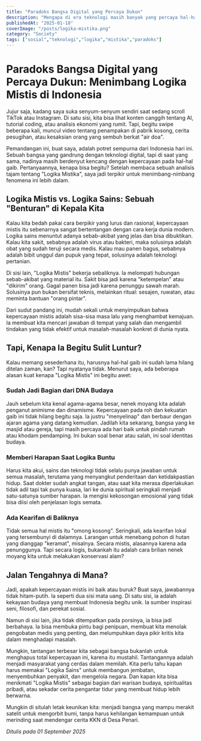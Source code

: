 ```yaml
---
title: "Paradoks Bangsa Digital yang Percaya Dukun"
description: "Mengapa di era teknologi masih banyak yang percaya hal-hal mistis"
publishedAt: "2025-01-18"
coverImage: "/posts/logika-mistika.png"
category: "Society"
tags: ["sosial","teknologi","logika","mistika","paradoks"]
---
```


# Paradoks Bangsa Digital yang Percaya Dukun: Menimbang Logika Mistis di Indonesia


Jujur saja, kadang saya suka senyum-senyum sendiri saat sedang scroll TikTok atau Instagram. Di satu sisi, kita bisa lihat konten canggih tentang AI, tutorial coding, atau analisis ekonomi yang rumit. Tapi, begitu swipe beberapa kali, muncul video tentang penampakan di pabrik kosong, cerita pesugihan, atau kesaksian orang yang sembuh berkat "air doa".


Pemandangan ini, buat saya, adalah potret sempurna dari Indonesia hari ini. Sebuah bangsa yang gandrung dengan teknologi digital, tapi di saat yang sama, nadinya masih berdenyut kencang dengan kepercayaan pada hal-hal gaib. Pertanyaannya, kenapa bisa begitu? Setelah membaca sebuah analisis tajam tentang "Logika Mistika", saya jadi terpikir untuk menimbang-nimbang fenomena ini lebih dalam.


## Logika Mistis vs. Logika Sains: Sebuah "Benturan" di Kepala Kita


Kalau kita bedah pakai cara berpikir yang lurus dan rasional, kepercayaan mistis itu sebenarnya sangat bertentangan dengan cara kerja dunia modern. Logika sains menuntut adanya sebab-akibat yang jelas dan bisa dibuktikan. Kalau kita sakit, sebabnya adalah virus atau bakteri, maka solusinya adalah obat yang sudah teruji secara medis. Kalau mau panen bagus, sebabnya adalah bibit unggul dan pupuk yang tepat, solusinya adalah teknologi pertanian.


Di sisi lain, "Logika Mistis" bekerja sebaliknya. Ia melompati hubungan sebab-akibat yang material itu. Sakit bisa jadi karena "ketempelan" atau "dikirim" orang. Gagal panen bisa jadi karena penunggu sawah marah. Solusinya pun bukan bersifat teknis, melainkan ritual: sesajen, ruwatan, atau meminta bantuan "orang pintar".


Dari sudut pandang ini, mudah sekali untuk menyimpulkan bahwa kepercayaan mistis adalah sisa-sisa masa lalu yang menghambat kemajuan. Ia membuat kita mencari jawaban di tempat yang salah dan mengambil tindakan yang tidak efektif untuk masalah-masalah konkret di dunia nyata.


## Tapi, Kenapa Ia Begitu Sulit Luntur?


Kalau memang sesederhana itu, harusnya hal-hal gaib ini sudah lama hilang ditelan zaman, kan? Tapi nyatanya tidak. Menurut saya, ada beberapa alasan kuat kenapa "Logika Mistis" ini begitu awet:


### Sudah Jadi Bagian dari DNA Budaya
Jauh sebelum kita kenal agama-agama besar, nenek moyang kita adalah penganut animisme dan dinamisme. Kepercayaan pada roh dan kekuatan gaib ini tidak hilang begitu saja. Ia justru "menyelinap" dan berbaur dengan ajaran agama yang datang kemudian. Jadilah kita sekarang, bangsa yang ke masjid atau gereja, tapi masih percaya ada hari baik untuk pindah rumah atau khodam pendamping. Ini bukan soal benar atau salah, ini soal identitas budaya.


### Memberi Harapan Saat Logika Buntu
Harus kita akui, sains dan teknologi tidak selalu punya jawaban untuk semua masalah, terutama yang menyangkut penderitaan dan ketidakpastian hidup. Saat dokter sudah angkat tangan, atau saat kita merasa diperlakukan tidak adil tapi tak punya kuasa, lari ke dunia spiritual seringkali menjadi satu-satunya sumber harapan. Ia mengisi kekosongan emosional yang tidak bisa diisi oleh penjelasan logis semata.


### Ada Kearifan di Baliknya
Tidak semua hal mistis itu "omong kosong". Seringkali, ada kearifan lokal yang tersembunyi di dalamnya. Larangan untuk menebang pohon di hutan yang dianggap "keramat", misalnya. Secara mistis, alasannya karena ada penunggunya. Tapi secara logis, bukankah itu adalah cara brilian nenek moyang kita untuk melakukan konservasi alam?


## Jalan Tengahnya di Mana?


Jadi, apakah kepercayaan mistis ini baik atau buruk? Buat saya, jawabannya tidak hitam-putih. Ia seperti dua sisi mata uang. Di satu sisi, ia adalah kekayaan budaya yang membuat Indonesia begitu unik. Ia sumber inspirasi seni, filosofi, dan perekat sosial.


Namun di sisi lain, jika tidak ditempatkan pada porsinya, ia bisa jadi berbahaya. Ia bisa membuka pintu bagi penipuan, membuat kita menolak pengobatan medis yang penting, dan melumpuhkan daya pikir kritis kita dalam menghadapi masalah.


Mungkin, tantangan terbesar kita sebagai bangsa bukanlah untuk menghapus total kepercayaan ini, karena itu mustahil. Tantangannya adalah menjadi masyarakat yang cerdas dalam memilah. Kita perlu tahu kapan harus memakai "Logika Sains" untuk membangun jembatan, menyembuhkan penyakit, dan mengelola negara. Dan kapan kita bisa menikmati "Logika Mistis" sebagai bagian dari warisan budaya, spiritualitas pribadi, atau sekadar cerita pengantar tidur yang membuat hidup lebih berwarna.


Mungkin di situlah letak keunikan kita: menjadi bangsa yang mampu merakit satelit untuk mengorbit bumi, tanpa harus kehilangan kemampuan untuk merinding saat mendengar cerita KKN di Desa Penari.

*Ditulis pada 01 September 2025*

